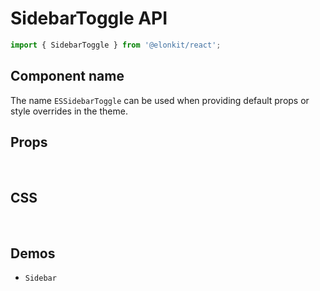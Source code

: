 
<Meta title="Components API/SidebarToggle" />

# SidebarToggle API

```js
import { SidebarToggle } from '@elonkit/react';
```

## Component name

The name `ESSidebarToggle` can be used when providing default props or style overrides in the theme.

## Props

<TableInterface variant="props" name="SidebarToggleProps" />

<br />

## CSS

<TableInterface variant="css" name="SidebarToggleClasses" />

<br />

## Demos

<ul>
  <li>
    <LinkTo kind="components-sidebar" story="demo">
      <code>Sidebar</code>
    </LinkTo>
  </li>
</ul>
